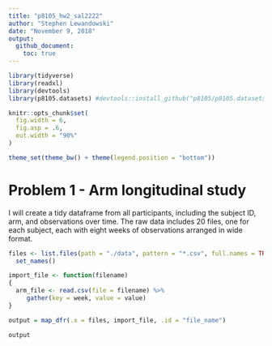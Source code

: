 ```yaml
---
title: "p8105_hw2_sal2222"
author: "Stephen Lewandowski"
date: "November 9, 2018"
output: 
  github_document:
    toc: true
---
```


```r

library(tidyverse)
library(readxl)
library(devtools)
library(p8105.datasets) #devtools::install_github("p8105/p8105.datasets")

knitr::opts_chunk$set(
  fig.width = 6,
  fig.asp = .6,
  out.width = "90%"
)

theme_set(theme_bw() + theme(legend.position = "bottom"))
```

# Problem 1 - Arm longitudinal study 

I will create a tidy dataframe from all participants, including the subject ID, arm, and observations over time. The raw data includes 20 files, one for each subject, each with eight weeks of observations arranged in wide format.

```r


files <- list.files(path = "./data", pattern = "*.csv", full.names = TRUE) %>% 
  set_names()

import_file <- function(filename) 
{ 
  arm_file <- read.csv(file = filename) %>% 
     gather(key = week, value = value)
} 

output = map_dfr(.x = files, import_file, .id = "file_name")

output

 
```


